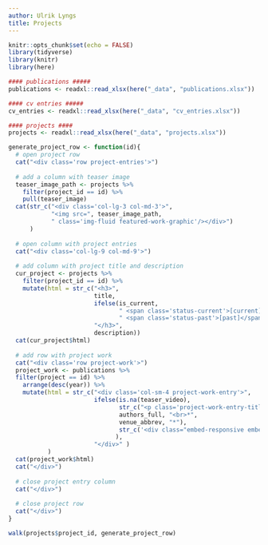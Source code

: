```yaml
---
author: Ulrik Lyngs
title: Projects
---
```


```r
knitr::opts_chunk$set(echo = FALSE)
library(tidyverse)
library(knitr)
library(here)

#### publications #####
publications <- readxl::read_xlsx(here("_data", "publications.xlsx"))

#### cv entries #####
cv_entries <- readxl::read_xlsx(here("_data", "cv_entries.xlsx"))

#### projects ####
projects <- readxl::read_xlsx(here("_data", "projects.xlsx"))

```




```r
generate_project_row <- function(id){
  # open project row
  cat("<div class='row project-entries'>")
  
  # add a column with teaser image
  teaser_image_path <- projects %>% 
    filter(project_id == id) %>% 
    pull(teaser_image)
  cat(str_c("<div class='col-lg-3 col-md-3'>", 
            "<img src=", teaser_image_path,
            " class='img-fluid featured-work-graphic'/></div>")
      )
   
  # open column with project entries
  cat("<div class='col-lg-9 col-md-9'>") 
  
  # add column with project title and description
  cur_project <- projects %>% 
    filter(project_id == id) %>% 
    mutate(html = str_c("<h3>", 
                        title, 
                        ifelse(is_current, 
                               " <span class='status-current'>[current]</span>",
                               " <span class='status-past'>[past]</span>"),
                        "</h3>", 
                        description))
  cat(cur_project$html)
  
  # add row with project work
  cat("<div class='row project-work'>")
  project_work <- publications %>% 
  filter(project == id) %>% 
    arrange(desc(year)) %>% 
    mutate(html = str_c("<div class='col-sm-4 project-work-entry'>",
                        ifelse(is.na(teaser_video),
                               str_c("<p class='project-work-entry-title'>[**", title, "**](", pdf, ")<br>",
                               authors_full, "<br>*", 
                               venue_abbrev, "*"),
                               str_c('<div class="embed-responsive embed-responsive-16by9"><iframe class="embed-responsive-item featured-work-graphic" src="', teaser_video, '" allowfullscreen></iframe></div>')
                              ),
                        "</div>" )
           )
  cat(project_work$html)
  cat("</div>")
  
  # close project entry column
  cat("</div>") 
  
  # close project row
  cat("</div>")
}

walk(projects$project_id, generate_project_row)



```

